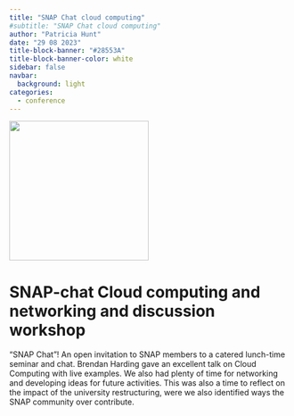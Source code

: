 ```yaml
---
title: "SNAP Chat cloud computing"
#subtitle: "SNAP Chat cloud computing"
author: "Patricia Hunt"
date: "29 08 2023"
title-block-banner: "#28553A"
title-block-banner-color: white
sidebar: false
navbar:
  background: light
categories: 
  - conference
---
```

<style>
.quarto-title > h1.title, p.subtitle {
  padding-left: 190px; # prevent long titles (and subtitles) from overlapping logo
}
.quarto-categories {
  padding-left: 110px; # (mostly) prevent categories from overlapping the logo
}
</style>

![](talk_title.png){height=250 fig-align="center"}

<h1>SNAP-chat Cloud computing and networking and discussion workshop</h1>

“SNAP Chat”! An open invitation to SNAP members to a catered lunch-time seminar and chat.  Brendan Harding gave an excellent talk on Cloud Computing with live examples.  We also had plenty of time for networking and developing ideas for future activities.   This was also a time to reflect on the impact of the university restructuring, were we also identified ways the SNAP community over contribute.

